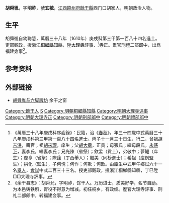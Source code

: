 {{明清人物信息框
| 姓名 = 胡舜胤
| 原名 = 胡昌陳
| 圖片名稱= 
| 圖片大小 =
| 圖片說明 = 
| 最高職務 = 禮部郎中
| 國家 = 大明 
| 爵位 =
| 籍貫 = [[江西|江西]][[饒州府|饒州府]][[餘干縣|餘干縣]]
| 族裔 = 
| 旗籍 = 
| 字號 = 字明祚，號玄毓
| 諡號 =
| 出生日期 = 丙子十一月三十日
| 出生地點 =
| 逝世日期 = 
| 逝世地點 =
| 墓葬 =
| 配偶 = 李氏李氏
| 親屬 = 曾祖[[胡吉洪|胡吉洪]]，祖[[胡來琛|胡來琛]]，父[[胡大章|胡大章]]，母張氏；繼母段氏
| 出身 =
* 萬曆三十八年庚戌科進士
| 經歷 =
| 著作 =  
}}
'''胡舜㣧'''{{BD|1556年||1622年||Hu}}，字'''明祚'''，號'''玄毓'''，[[江西|江西]][[饒州府|饒州府]][[餘干縣|餘干縣]]西门口胡家人，明朝政治人物。

==生平==
胡舜㣧自幼聪慧，萬曆三十八年（1610年）庚戌科第三甲第一百八十四名進士。吏部觀政，授浙江[[桐鄉縣|桐鄉縣]]知縣，陞[[大理寺|大理寺]]評事、<ref>《萬曆三十八年庚戌科序齒錄》：民籍，治《[[春秋|春秋]]》，年三十四歲中式萬曆三十八年庚戌科第三甲第一百八十四名進士。丙子十一月三十日生，行二，曾祖[[胡吉洪|胡吉洪]]，壽官；祖[[胡來琛|胡來琛]]，庠生；父[[胡大章|胡大章]]，正貢；母張氏；繼母段氏。[[永感下|永感下]]，妻李氏，繼妻李氏；兄光陳（省祭）；欽孟（貢士），弟敬中；夢鯉（庠生）；際亨（省祭）；際詮（丁酉舉人）；繼美（同榜進士）；希祖（廩例監生）；拱化（監生），子何愧；何怍；何欺；何歉。由廩生中式甲午鄉試六十一名[[舉人|舉人]]，[[會試|會試]]中式二百三十三名。授吏部觀政，授浙江桐鄉縣知縣，丁巳陞□□大理寺評事。</ref>寺正。累官刑禮二部郎中，出爲福建僉事<ref>《余干县志》：胡舜允，字明祚，馀干人。万历进士，质美好学，名节自励。为本邑铸铁斛，胥役不得意为增减。初任桐乡，有政绩。歴官大理寺評事、刑礼二部郎中，转福建佥事。</ref>。

== 参考资料 ==
{{reflist}}

==外部链接==
*[http://www.yugan.com.cn/Item/Show.asp?m=1&d=40285 胡舜胤与六脚牌坊] {{Wayback|url=http://www.yugan.com.cn/Item/Show.asp?m=1&d=40285 |date=20190820150610 }} 余干之窗

{{start box}}
{{s-off}}
{{s-before|[[藍應斗|藍應斗]]}}
{{s-title|明朝桐鄉縣知縣|1612年－1618年}}
{{s-after|[[蔣允儀|蔣允儀]]}}
{{end box}}

{{萬曆三十八年庚戌科殿试金榜}}

{{Authority control}}

{{DEFAULTSORT:Hu胡}}
[[Category:餘干人|Category:餘干人]]
[[Category:胡姓|S]]
[[Category:明朝桐鄉縣知縣|Category:明朝桐鄉縣知縣]]
[[Category:明朝大理寺评事|Category:明朝大理寺评事]]
[[Category:明朝大理寺正|Category:明朝大理寺正]]
[[Category:明朝刑部郎中|Category:明朝刑部郎中]]
[[Category:明朝禮部郎中|Category:明朝禮部郎中]]


{{明朝人物小作品}}